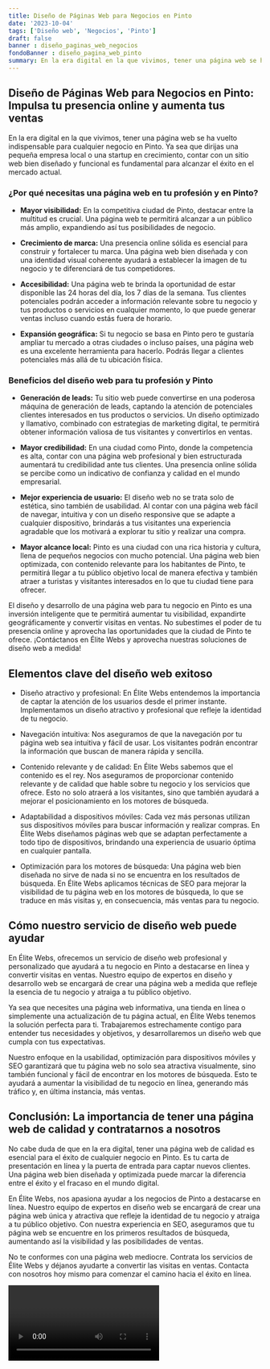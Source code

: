 ```yaml
---
title: Diseño de Páginas Web para Negocios en Pinto
date: '2023-10-04'
tags: ['Diseño web', 'Negocios', 'Pinto']
draft: false
banner : diseño_paginas_web_negocios
fondoBanner : diseño_pagina_web_pinto
summary: En la era digital en la que vivimos, tener una página web se ha vuelto indispensable para cualquier negocio en Pinto. Ya sea que dirijas una pequeña empresa local o una startup en crecimiento, contar con un sitio web bien diseñado y funcional es fundamental para alcanzar el éxito en el mercado actual.
---
```


## Diseño de Páginas Web para Negocios en Pinto: Impulsa tu presencia online y aumenta tus ventas

En la era digital en la que vivimos, tener una página web se ha vuelto indispensable para cualquier negocio en Pinto. Ya sea que dirijas una pequeña empresa local o una startup en crecimiento, contar con un sitio web bien diseñado y funcional es fundamental para alcanzar el éxito en el mercado actual.

### ¿Por qué necesitas una página web en tu profesión y en Pinto?

- **Mayor visibilidad:** En la competitiva ciudad de Pinto, destacar entre la multitud es crucial. Una página web te permitirá alcanzar a un público más amplio, expandiendo así tus posibilidades de negocio.

- **Crecimiento de marca:** Una presencia online sólida es esencial para construir y fortalecer tu marca. Una página web bien diseñada y con una identidad visual coherente ayudará a establecer la imagen de tu negocio y te diferenciará de tus competidores.

- **Accesibilidad:** Una página web te brinda la oportunidad de estar disponible las 24 horas del día, los 7 días de la semana. Tus clientes potenciales podrán acceder a información relevante sobre tu negocio y tus productos o servicios en cualquier momento, lo que puede generar ventas incluso cuando estás fuera de horario.

- **Expansión geográfica:** Si tu negocio se basa en Pinto pero te gustaría ampliar tu mercado a otras ciudades o incluso países, una página web es una excelente herramienta para hacerlo. Podrás llegar a clientes potenciales más allá de tu ubicación física.

### Beneficios del diseño web para tu profesión y Pinto

- **Generación de leads:** Tu sitio web puede convertirse en una poderosa máquina de generación de leads, captando la atención de potenciales clientes interesados en tus productos o servicios. Un diseño optimizado y llamativo, combinado con estrategias de marketing digital, te permitirá obtener información valiosa de tus visitantes y convertirlos en ventas.

- **Mayor credibilidad:** En una ciudad como Pinto, donde la competencia es alta, contar con una página web profesional y bien estructurada aumentará tu credibilidad ante tus clientes. Una presencia online sólida se percibe como un indicativo de confianza y calidad en el mundo empresarial.

- **Mejor experiencia de usuario:** El diseño web no se trata solo de estética, sino también de usabilidad. Al contar con una página web fácil de navegar, intuitiva y con un diseño responsive que se adapte a cualquier dispositivo, brindarás a tus visitantes una experiencia agradable que los motivará a explorar tu sitio y realizar una compra.

- **Mayor alcance local:** Pinto es una ciudad con una rica historia y cultura, llena de pequeños negocios con mucho potencial. Una página web bien optimizada, con contenido relevante para los habitantes de Pinto, te permitirá llegar a tu público objetivo local de manera efectiva y también atraer a turistas y visitantes interesados en lo que tu ciudad tiene para ofrecer.

El diseño y desarrollo de una página web para tu negocio en Pinto es una inversión inteligente que te permitirá aumentar tu visibilidad, expandirte geográficamente y convertir visitas en ventas. No subestimes el poder de tu presencia online y aprovecha las oportunidades que la ciudad de Pinto te ofrece. ¡Contáctanos en Élite Webs y aprovecha nuestras soluciones de diseño web a medida!

<GifSeo />

<Cta />

## Elementos clave del diseño web exitoso

- Diseño atractivo y profesional: En Élite Webs entendemos la importancia de captar la atención de los usuarios desde el primer instante. Implementamos un diseño atractivo y profesional que refleje la identidad de tu negocio.

- Navegación intuitiva: Nos aseguramos de que la navegación por tu página web sea intuitiva y fácil de usar. Los visitantes podrán encontrar la información que buscan de manera rápida y sencilla.

- Contenido relevante y de calidad: En Élite Webs sabemos que el contenido es el rey. Nos aseguramos de proporcionar contenido relevante y de calidad que hable sobre tu negocio y los servicios que ofrece. Esto no solo atraerá a los visitantes, sino que también ayudará a mejorar el posicionamiento en los motores de búsqueda.

- Adaptabilidad a dispositivos móviles: Cada vez más personas utilizan sus dispositivos móviles para buscar información y realizar compras. En Élite Webs diseñamos páginas web que se adaptan perfectamente a todo tipo de dispositivos, brindando una experiencia de usuario óptima en cualquier pantalla.

- Optimización para los motores de búsqueda: Una página web bien diseñada no sirve de nada si no se encuentra en los resultados de búsqueda. En Élite Webs aplicamos técnicas de SEO para mejorar la visibilidad de tu página web en los motores de búsqueda, lo que se traduce en más visitas y, en consecuencia, más ventas para tu negocio.

## Cómo nuestro servicio de diseño web puede ayudar

En Élite Webs, ofrecemos un servicio de diseño web profesional y personalizado que ayudará a tu negocio en Pinto a destacarse en línea y convertir visitas en ventas. Nuestro equipo de expertos en diseño y desarrollo web se encargará de crear una página web a medida que refleje la esencia de tu negocio y atraiga a tu público objetivo.

Ya sea que necesites una página web informativa, una tienda en línea o simplemente una actualización de tu página actual, en Élite Webs tenemos la solución perfecta para ti. Trabajaremos estrechamente contigo para entender tus necesidades y objetivos, y desarrollaremos un diseño web que cumpla con tus expectativas.

Nuestro enfoque en la usabilidad, optimización para dispositivos móviles y SEO garantizará que tu página web no solo sea atractiva visualmente, sino también funcional y fácil de encontrar en los motores de búsqueda. Esto te ayudará a aumentar la visibilidad de tu negocio en línea, generando más tráfico y, en última instancia, más ventas.

## Conclusión: La importancia de tener una página web de calidad y contratarnos a nosotros

No cabe duda de que en la era digital, tener una página web de calidad es esencial para el éxito de cualquier negocio en Pinto. Es tu carta de presentación en línea y la puerta de entrada para captar nuevos clientes. Una página web bien diseñada y optimizada puede marcar la diferencia entre el éxito y el fracaso en el mundo digital.

En Élite Webs, nos apasiona ayudar a los negocios de Pinto a destacarse en línea. Nuestro equipo de expertos en diseño web se encargará de crear una página web única y atractiva que refleje la identidad de tu negocio y atraiga a tu público objetivo. Con nuestra experiencia en SEO, aseguramos que tu página web se encuentre en los primeros resultados de búsqueda, aumentando así la visibilidad y las posibilidades de ventas.

No te conformes con una página web mediocre. Contrata los servicios de Élite Webs y déjanos ayudarte a convertir las visitas en ventas. Contacta con nosotros hoy mismo para comenzar el camino hacia el éxito en línea.

<Video />

<CtaBot job='Negocios' city='Pinto'/>

<Gmaps query='Pinto+españa+maps' />